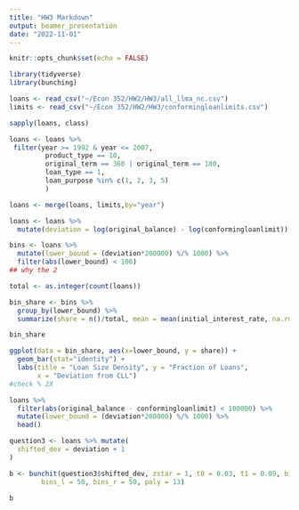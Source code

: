 ```yaml
---
title: "HW3 Markdown"
output: beamer_presentation
date: "2022-11-01"
---
```


```r
knitr::opts_chunk$set(echo = FALSE)
```

```r
library(tidyverse)
library(bunching)
```


```r
loans <- read_csv("~/Econ 352/HW2/HW3/all_llma_nc.csv")
limits <- read_csv("~/Econ 352/HW2/HW3/conformingloanlimits.csv")
```

```r
sapply(loans, class)

```
```r
loans <- loans %>% 
 filter(year >= 1992 & year <= 2007,
         product_type == 10,
         original_term == 360 | original_term == 180,
         loan_type == 1,
         loan_purpose %in% c(1, 2, 3, 5)
         )
```


```r
loans <- merge(loans, limits,by="year")
```


```r
loans <- loans %>%
  mutate(deviation = log(original_balance) - log(conformingloanlimit))
```

```r
bins <- loans %>%
  mutate(lower_bound = (deviation*200000) %/% 1000) %>%
  filter(abs(lower_bound) < 100)
## why the 2

```



```r
total <- as.integer(count(loans))

bin_share <- bins %>%
  group_by(lower_bound) %>%
  summarize(share = n()/total, mean = mean(initial_interest_rate, na.rm = TRUE))

bin_share
```


```r
ggplot(data = bin_share, aes(x=lower_bound, y = share)) +
  geom_bar(stat="identity") +
  labs(title = "Loan Size Density", y = "Fraction of Loans", 
       x = "Deviation from CLL")
#check % 2X
```
```r
loans %>%
  filter(abs(original_balance - conformingloanlimit) < 100000) %>%
  mutate(lower_bound = (deviation*200000) %/% 1000) %>%
  head()
```


```r
question3 <- loans %>% mutate(
  shifted_dev = deviation + 1
)

b <- bunchit(question3$shifted_dev, zstar = 1, t0 = 0.03, t1 = 0.09, binwidth = 1, 
        bins_l = 50, bins_r = 50, poly = 13)

b
```


